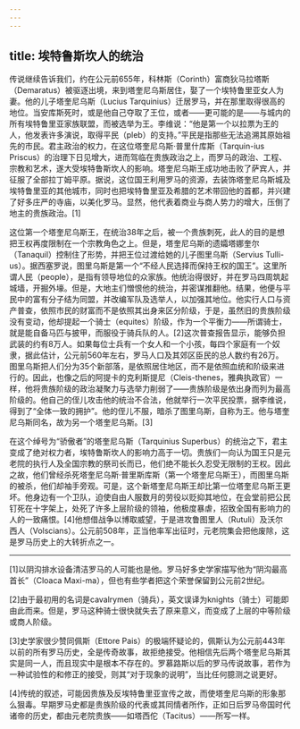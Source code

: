 ```yaml
---
---
---
```

title: 埃特鲁斯坎人的统治
---




传说继续告诉我们，约在公元前655年，科林斯（Corinth）富商狄马拉塔斯（Demaratus）被驱逐出境，来到塔奎尼乌斯居住，娶了一个埃特鲁里亚女人为妻。他的儿子塔奎尼乌斯（Lucius Tarquinius）迁居罗马，并在那里取得很高的地位。当安库斯死时，或是他自己夺取了王位，或者——更可能的是——与城内的所有埃特鲁里亚家族联盟，而被选举为王。李维说：“他是第一个以拉票为王的人，他发表许多演说，取得平民（pleb）的支持。”平民是指那些无法追溯其原始祖先的市民。君主政治的权力，在这位塔奎尼乌斯·普里什库斯（Tarquin-ius Priscus）的治理下日见增大，进而驾临在贵族政治之上，而罗马的政治、工程、宗教和艺术，遂大受埃特鲁斯坎人的影响。塔奎尼乌斯王成功地击败了萨宾人，并征服了全部拉丁姆平原。据说，这位国王利用罗马的资源，去装饰塔奎尼乌斯城及埃特鲁里亚的其他城市，同时也把埃特鲁里亚及希腊的艺术带回他的首都，并兴建了好多庄严的寺庙，以美化罗马。显然，他代表着商业与商人势力的增大，压倒了地主的贵族政治。[1]

这位第一个塔奎尼乌斯王，在统治38年之后，被一个贵族刺死，此人的目的是想把王权再度限制在一个宗教角色之上。但是，塔奎尼乌斯的遗孀塔娜奎尔（Tanaquil）控制住了形势，并把王位过渡给她的儿子图里乌斯（Servius Tulli-us）。据西塞罗说，图里乌斯是第一个“不经人民选择而保持王权的国王”。这里所谓人民（people），是指有领导地位的众家族。他统治得很好，并在罗马四周筑起城墙，开掘外壕。但是，大地主们憎恨他的统治，并密谋推翻他。结果，他便与平民中的富有分子结为同盟，并改编军队及选举人，以加强其地位。他实行人口与资产普查，依照市民的财富而不是依照其出身来区分阶级，于是，虽然旧的贵族阶级没有变动，他却提起一个骑士（equites）阶级，作为一个平衡力——所谓骑士，就是能自备马匹与披甲，而服役于骑兵队的人。[2]这次普查报告显示，能够负担武装的约有8万人。如果每位士兵有一个女人和一个小孩，每四个家庭有一个奴隶，据此估计，公元前560年左右，罗马人口及其郊区臣民的总人数约有26万。图里乌斯把人们分为35个新部落，是依照居住地区，而不是依照血统和阶级来进行的。因此，也像之后的阿提卡的克利斯提尼（Cleis-thenes，雅典执政官）一样，他将贵族阶级的政治凝聚力与选举力削弱了——贵族阶级是依出身而列为最高阶级的。他自己的侄儿攻击他的统治不合法，他就举行一次平民投票，据李维说，得到了“全体一致的拥护”。他的侄儿不服，暗杀了图里乌斯，自称为王。他与塔奎尼乌斯同名，故为另一个塔奎尼乌斯。[3]

在这个绰号为“骄傲者”的塔奎尼乌斯（Tarquinius Superbus）的统治之下，君主变成了绝对权力者，埃特鲁斯坎人的影响力高于一切。贵族们一向认为国王只是元老院的执行人及全国宗教的祭司长而已，他们绝不能长久忍受无限制的王权。因此之故，他们曾经杀死塔奎尼乌斯·普里斯库斯（第一个塔奎尼乌斯王），而图里乌斯的被杀，他们却袖手旁观。可是，这个新塔奎尼乌斯王却比第一位塔奎尼乌斯王更坏。他身边有一个卫队，迫使自由人服数月的劳役以贬抑其地位，在会堂前把公民钉死在十字架上，处死了许多上层阶级的领袖，他极度暴虐，招致全国有影响力的人的一致痛恨。[4]他想借战争以博取威望，于是进攻鲁图里人（Rutuli）及沃尔西人（Volscians）。公元前508年，正当他率军出征时，元老院集会把他废除，这是罗马历史上的大转折点之一。



* * *



[1]以阴沟排水设备清洁罗马的人可能也是他。罗马好多史学家描写他为“阴沟最高首长”（Cloaca Maxi-ma），但也有些学者把这个荣誉保留到公元前2世纪。

[2]由于最初用的名词是cavalrymen（骑兵），英文误译为knights（骑士）可能即由此而来。但是，罗马这种骑士很快就失去了原来意义，而变成了上层的中等阶级或商人阶级。

[3]史学家很少赞同佩斯（Ettore Pais）的极端怀疑论的，佩斯认为公元前443年以前的所有罗马历史，全是传奇故事，故拒绝接受。他相信先后两个塔奎尼乌斯其实是同一人，而且现实中是根本不存在的。罗慕路斯以后的罗马传说故事，若作为一种试验性的和修正的接受，则其“对于现象的说明”，当比任何臆测之说更好。

[4]传统的叙述，可能因贵族及反埃特鲁里亚宣传之故，而使塔奎尼乌斯的形象那么狠毒。早期罗马史都是贵族阶级的代表或其同情者所作，正如日后罗马帝国时代诸帝的历史，都由元老院贵族——如塔西佗（Tacitus）——所写一样。